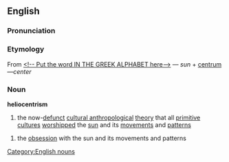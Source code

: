 ==English==
===Pronunciation===
{{substub}}
===Etymology===
From {{Gr.}} [[<!-- Put the word IN THE GREEK ALPHABET here-->]] &mdash; ''sun'' + {{L.}} [[centrum]]&mdash;''center''

{{etystub}}
===Noun===
[[Category:English nouns]]
'''heliocentrism'''

# the now-[[defunct]] [[cultural anthropology|cultural anthropological]] [[theory]] that all [[primitive]] [[culture]]s [[worship]]ped the [[sun]] and its [[movement]]s and [[pattern]]s

# the [[obsession]] with the sun and its movements and patterns
